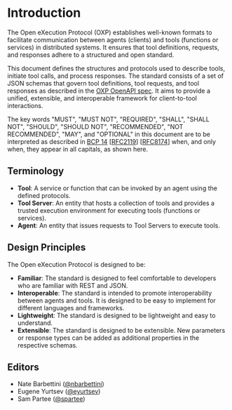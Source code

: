 # Introduction

The Open eXecution Protocol (OXP) establishes well-known formats to facilitate communication between agents (clients) and tools (functions or services) in distributed systems. It ensures that tool definitions, requests, and responses adhere to a structured and open standard.

This document defines the structures and protocols used to describe tools, initiate tool calls, and process responses. The standard consists of a set of JSON schemas that govern tool definitions, tool requests, and tool responses as described in the [OXP OpenAPI spec](https://github.com/OpenToolCalling/Specification/tree/main/spec/http/1.0/openapi.json). It aims to provide a unified, extensible, and interoperable framework for client-to-tool interactions.

The key words "MUST", "MUST NOT", "REQUIRED", "SHALL", "SHALL NOT", "SHOULD", "SHOULD NOT", "RECOMMENDED", "NOT RECOMMENDED", "MAY", and "OPTIONAL" in this document are to be interpreted as described in [BCP 14](https://datatracker.ietf.org/doc/html/bcp14) [[RFC2119](https://datatracker.ietf.org/doc/html/rfc2119)] [[RFC8174](https://datatracker.ietf.org/doc/html/rfc8174)] when, and only when, they appear in all capitals, as shown here.

## Terminology

- **Tool**: A service or function that can be invoked by an agent using the defined protocols.
- **Tool Server**: An entity that hosts a collection of tools and provides a trusted execution environment for executing tools (functions or services).
- **Agent**: An entity that issues requests to Tool Servers to execute tools.

## Design Principles

The Open eXecution Protocol is designed to be:

- **Familiar**: The standard is designed to feel comfortable to developers who are familiar with REST and JSON.
- **Interoperable**: The standard is intended to promote interoperability between agents and tools. It is designed to be easy to implement for different languages and frameworks.
- **Lightweight**: The standard is designed to be lightweight and easy to understand.
- **Extensible**: The standard is designed to be extensible. New parameters or response types can be added as additional properties in the respective schemas.

## Editors

- Nate Barbettini ([@nbarbettini](https://github.com/nbarbettini))
- Eugene Yurtsev ([@eyurtsev](https://github.com/eyurtsev))
- Sam Partee ([@spartee](https://github.com/spartee))
